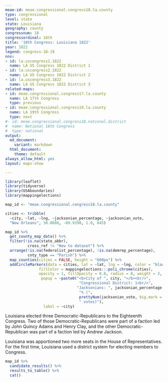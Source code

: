 ```yaml
---
meae-id: meae.congressional.congress18.la.county
type: congressional
level: state
state: Louisiana
geography: county
congressnum: 18
congressordinal: 18th
title: '18th Congress: Louisiana 1822'
year: 1822
legend: congress-18-19
nnv:
- id: la.uscongress1.1822
  name: LA US Congress 1822 District 1
- id: la.uscongress2.1822
  name: LA US Congress 1822 District 2
- id: la.uscongress3.1822
  name: LA US Congress 1822 District 3
related-maps:
- id: meae.congressional.congress17.la.county
  name: LA 17th Congress
  type: previous
- id: meae.congressional.congress19.la.county
  name: LA 19th Congress
  type: next
#- id: meae.congressional.congress18.national.district
#  name: National 18th Congress
#  type: national
output:
  md_document:
    variant: markdown
  html_document:
    theme: default
always_allow_html: yes
layout: maps-show

---
```


```r
library(leaflet)
library(tidyverse)
library(USAboundaries)
library(mappingelections)

map_id <- "meae.congressional.congress18.la.county"

cities <- tribble(
  ~city, ~lat, ~lng, ~jacksonian_percentage, ~jacksonian_vote, 
  "New Orleans", 30.0686, -89.9390, 1.0, 645)
```

<div class="map">

```r
map_id %>%
  get_county_map_data() %>%
  filter(!is.na(state_abbr),
          cross_ref != "New to dataset") %>%
  arrange(!is.na(federalist_percentage), !is.na(demrep_percentage), 
          cnty_type == "Parish") %>% 
  map_counties(cities = FALSE, height = "600px") %>% 
  addCircleMarkers(data = cities, lat = ~lat, lng = ~lng, color = "black",
               fillColor = mappingelections:::poli_chrome(cities),
               opacity = 1, fillOpacity = 0.8, radius = 8, weight = 3,
                popup = ~paste0("<b>City of ", city, "</b><br/>",
                                 "Congressional District: 1<br/>",
                                "Jacksonians: ", jacksonian_percentage * 100,
                                 "% (", 
                                 prettyNum(jacksonian_vote, big.mark = ","),
                                 " votes)"),
                 label = ~city)
```

</div>

Louisiana elected three Democratic-Republicans to the Eighteenth Congress. Two of those Democratic-Republicans were part of a faction led by John Quincy Adams and Henry Clay, and the other Democratic-Republican was part of a faction led by Andrew Jackson.

Louisiana was apportioned two more seats in the House of Representatives. For the first time, Louisiana used a district system for electing members to Congress.

<div class="results-table">

```r
map_id %>%
  candidate_results() %>%
  results_to_table() %>%
  cat()
```

</div>
